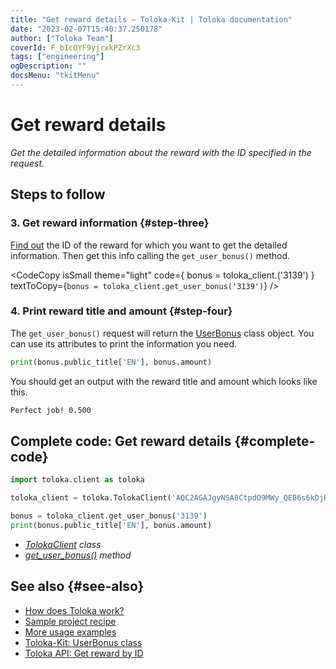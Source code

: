 ```yaml
---
title: "Get reward details — Toloka-Kit | Toloka documentation"
date: "2023-02-07T15:40:37.250178"
author: ["Toloka Team"]
coverId: F_bIcOYF9yjrxkPZrXc3
tags: ["engineering"]
ogDescription: ""
docsMenu: "tkitMenu"
---
```



# Get reward details

_Get the detailed information about the reward with the ID specified in the request._

## Steps to follow

<Import/>

<Instantiate/>

### 3. Get reward information {#step-three}

[Find out](/docs-new/toloka-kit/recipes/get-rewards) the ID of the reward for which you want to get the detailed information. Then get this info calling the `get_user_bonus()` method.

<CodeCopy
  isSmall
  theme="light"
  code={
    <HighlightChildren language="python">
      bonus = toloka_client.<Term term="get_user_bonus"><GetUserBonus/></Term>('3139')
    </HighlightChildren>
  }
  textToCopy={`bonus = toloka_client.get_user_bonus('3139')`}
/>

### 4. Print reward title and amount {#step-four}

The `get_user_bonus()` request will return the [UserBonus](/docs-new/toloka-kit/reference/toloka.client.user_bonus.UserBonus) class object. You can use its attributes to print the information you need.

```python
print(bonus.public_title['EN'], bonus.amount)
```

You should get an output with the reward title and amount which looks like this.

```bash
Perfect job! 0.500
```

## Complete code: Get reward details {#complete-code}

```python
import toloka.client as toloka

toloka_client = toloka.TolokaClient('AQC2AGAJgyNSA8CtpdO9MWy_QEB6s6kDjHUoElE', 'PRODUCTION')

bonus = toloka_client.get_user_bonus('3139')
print(bonus.public_title['EN'], bonus.amount)
```

<Note mode="tip" title="List of classes and methods used in this recipe">

- _[TolokaClient](/docs-new/toloka-kit/reference/toloka.client.TolokaClient) class_
- _[get_user_bonus()](/docs-new/toloka-kit/reference/toloka.client.TolokaClient.get_user_bonus) method_

</Note>

## See also {#see-also}

- [How does Toloka work?](https://toloka.ai/en/docs/guide/concepts/overview)
- [Sample project recipe](/docs-new/toloka-kit/recipes/learn-basics)
- [More usage examples](/docs-new/toloka-kit/recipes/use-cases)
- [Toloka-Kit: UserBonus class](/docs-new/toloka-kit/reference/toloka.client.user_bonus.UserBonus)
- [Toloka API: Get reward by ID](https://toloka.ai/docs/api/api-reference/#get-/user-bonuses/-userBonusId-)
